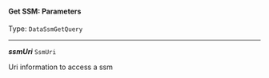 


#### Get SSM: Parameters

Type: `DataSsmGetQuery`

---

***ssmUri*** `SsmUri`

Uri information to access a ssm


